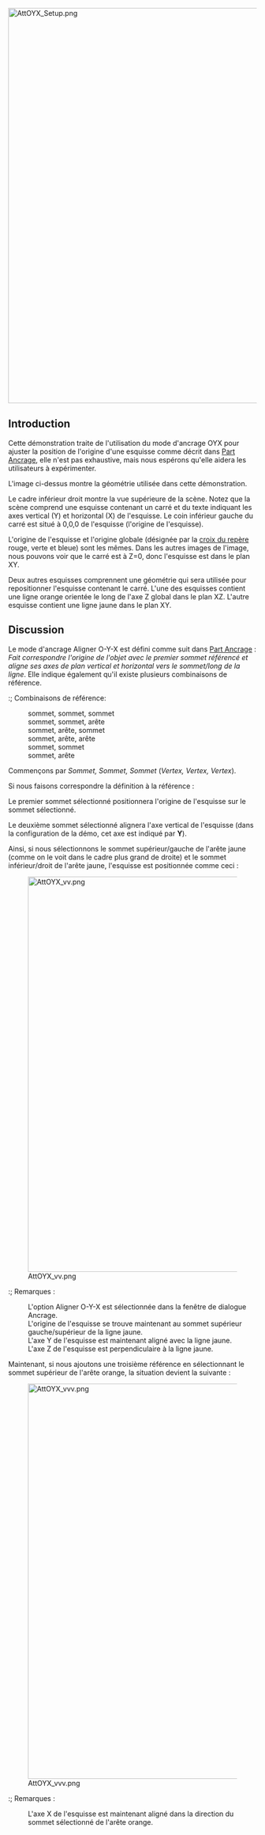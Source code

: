 <languages/>

{{TutorialInfo/fr
|Topic=Ancrage
|Level=Intermédiaire/avancé
|Author=drmacro
|Time=1 heure
|FCVersion=0.19 ou supérieure
|Files=[A définir]
}}

[[File:AttOYX_Setup.png|800px]]
{{Caption|Les objets en position initiale}}

==Introduction== 

Cette démonstration traite de l'utilisation du mode d'ancrage OYX pour ajuster la position de l'origine d'une esquisse comme décrit dans [[Part_EditAttachment/fr|Part Ancrage]], elle n'est pas exhaustive, mais nous espérons qu'elle aidera les utilisateurs à expérimenter.

L'image ci-dessus montre la géométrie utilisée dans cette démonstration.

Le cadre inférieur droit montre la vue supérieure de la scène. Notez que la scène comprend une esquisse contenant un carré et du texte indiquant les axes vertical (Y) et horizontal (X) de l'esquisse. Le coin inférieur gauche du carré est situé à 0,0,0 de l'esquisse (l'origine de l'esquisse).

L'origine de l'esquisse et l'origine globale (désignée par la [[Std_AxisCross/fr|croix du repère]] rouge, verte et bleue) sont les mêmes. Dans les autres images de l'image, nous pouvons voir que le carré est à Z=0, donc l'esquisse est dans le plan XY.

Deux autres esquisses comprennent une géométrie qui sera utilisée pour repositionner l'esquisse contenant le carré. L'une des esquisses contient une ligne orange orientée le long de l'axe Z global dans le plan XZ. L'autre esquisse contient une ligne jaune dans le plan XY.

==Discussion==

Le mode d'ancrage Aligner O-Y-X est défini comme suit dans [[Part_EditAttachment/fr|Part Ancrage]] : ''Fait correspondre l'origine de l'objet avec le premier sommet référencé et aligne ses axes de plan vertical et horizontal vers le sommet/long de la ligne''. Elle indique également qu'il existe plusieurs combinaisons de référence.

:; Combinaisons de référence:
: sommet, sommet, sommet
: sommet, sommet, arête
: sommet, arête, sommet
: sommet, arête, arête
: sommet, sommet
: sommet, arête

Commençons par ''Sommet, Sommet, Sommet'' (''Vertex, Vertex, Vertex'').

Si nous faisons correspondre la définition à la référence :

Le premier sommet sélectionné positionnera l'origine de l'esquisse sur le sommet sélectionné.

Le deuxième sommet sélectionné alignera l'axe vertical de l'esquisse (dans la configuration de la démo, cet axe est indiqué par '''Y''').

Ainsi, si nous sélectionnons le sommet supérieur/gauche de l'arête jaune (comme on le voit dans le cadre plus grand de droite) et le sommet inférieur/droit de l'arête jaune, l'esquisse est positionnée comme ceci :

[[File:AttOYX_vv.png|800px]]

:; Remarques :
: L'option Aligner O-Y-X est sélectionnée dans la fenêtre de dialogue Ancrage.
: L'origine de l'esquisse se trouve maintenant au sommet supérieur gauche/supérieur de la ligne jaune.
: L'axe Y de l'esquisse est maintenant aligné avec la ligne jaune.
: L'axe Z de l'esquisse est perpendiculaire à la ligne jaune.

Maintenant, si nous ajoutons une troisième référence en sélectionnant le sommet supérieur de l'arête orange, la situation devient la suivante :

[[File:AttOYX_vvv.png|800px]]

:; Remarques :
: L'axe X de l'esquisse est maintenant aligné dans la direction du sommet sélectionné de l'arête orange.